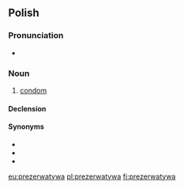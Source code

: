 ==Polish==

===Pronunciation===
* {{pl-IPA}}

===Noun===
{{pl-noun|f}}

# [[condom]]

====Declension====
{{pl-decl-noun-f|prezerwaty|w}}

====Synonyms====
* {{l|pl|kondom}}
* {{l|pl|guma}}
* {{l|pl|gumka}}

[[eu:prezerwatywa]]
[[pl:prezerwatywa]]
[[fi:prezerwatywa]]